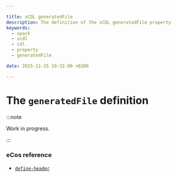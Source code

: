 ```yaml
---

title: xCDL generatedFile
description: The definition of the xCDL generatedFile property
keywords:
  - xpack
  - xcdl
  - cdl
  - property
  - generatedFile

date: 2015-11-25 19:32:00 +0200

---
```


# The `generatedFile` definition

:::note

Work in progress.

:::


### eCos reference

- [`define-header`](https://ecos.sourceware.org/docs-latest/cdl-guide/ref.define-header.html)
